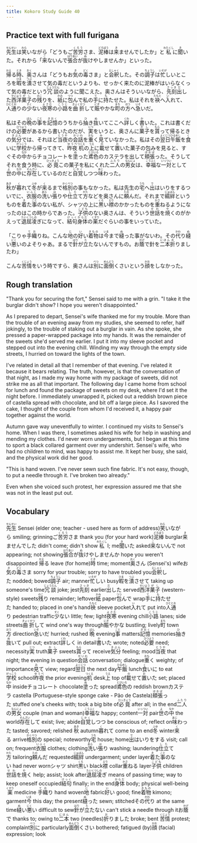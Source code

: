```yaml
---
title: Kokoro Study Guide 40
---
```


## Practice text with full furigana

<p>
<ruby><rb>先生</rb><rt>せんせい</rt></ruby>は<ruby><rb>笑</rb><rt>わら</rt></ruby>いながら「どうもご<ruby><rb>苦労</rb><rt>くろう</rt></ruby>さま、<ruby><rb>泥棒</rb><rt>どろぼう</rt></ruby>は<ruby><rb>来</rb><rt>き</rt></ruby>ませんでしたか」と<ruby><rb>私</rb><rt>わたくし</rt></ruby>に<ruby><rb>聞</rb><rt>き</rt></ruby>いた。それから「<ruby><rb>来</rb><rt>こ</rt></ruby>ないんで<ruby><rb>張合</rb><rt>はりあい</rt></ruby>が<ruby><rb>抜</rb><rt>ぬ</rt></ruby>けやしませんか」といった。
</p>

<p>
<ruby><rb>帰</rb><rt>かえ</rt></ruby>る<ruby><rb>時</rb><rt>とき</rt></ruby>、<ruby><rb>奥</rb><rt>おく</rt></ruby>さんは「どうもお<ruby><rb>気</rb><rt>き</rt></ruby>の<ruby><rb>毒</rb><rt>どく</rt></ruby>さま」と<ruby><rb>会釈</rb><rt>えしゃく</rt></ruby>した。その<ruby><rb>調子</rb><rt>ちょうし</rt></ruby>は<ruby><rb>忙</rb><rt>いそが</rt></ruby>しいところを<ruby><rb>暇</rb><rt>ひま</rt></ruby>を<ruby><rb>潰</rb><rt>つぶ</rt></ruby>させて気の毒だというよりも、せっかく来たのに泥棒がはいらなくって気の毒だという<ruby><rb>冗談</rb><rt>じょうだん</rt></ruby>のように聞こえた。奥さんはそういいながら、<ruby><rb>先刻</rb><rt>さっき</rt></ruby><ruby><rb>出</rb><rt>だ</rt></ruby>した<ruby><rb>西洋</rb><rt>せいよう</rt></ruby><ruby><rb>菓子</rb><rt>がし</rt></ruby>の<ruby><rb>残</rb><rt>のこ</rt></ruby>りを、<ruby><rb>紙</rb><rt>かみ</rt></ruby>に<ruby><rb>包</rb><rt>つつ</rt></ruby>んで私の<ruby><rb>手</rb><rt>て</rt></ruby>に<ruby><rb>持</rb><rt>も</rt></ruby>たせた。私はそれを<ruby><rb>袂</rb><rt>たもと</rt></ruby>へ<ruby><rb>入</rb><rt>い</rt></ruby>れて、<ruby><rb>人通</rb><rt>ひととお</rt></ruby>りの<ruby><rb>少</rb><rt>すく</rt></ruby>ない<ruby><rb>夜寒</rb><rt>よさむ</rt></ruby>の<ruby><rb>小路</rb><rt>こうじ</rt></ruby>を<ruby><rb>曲折</rb><rt>きょくせつ</rt></ruby>して<ruby><rb>賑</rb><rt>にぎ</rt></ruby>やかな<ruby><rb>町</rb><rt>まち</rt></ruby>の<ruby><rb>方</rb><rt>ほう</rt></ruby>へ<ruby><rb>急</rb><rt>いそ</rt></ruby>いだ。
</p>

<p>
私はその<ruby><rb>晩</rb><rt>ばん</rt></ruby>の<ruby><rb>事</rb><rt>こと</rt></ruby>を<ruby><rb>記憶</rb><rt>きおく</rt></ruby>のうちから<ruby><rb>抽</rb><rt>ひ</rt></ruby>き<ruby><rb>抜</rb><rt>ぬ</rt></ruby>いてここへ<ruby><rb>詳</rb><rt>くわ</rt></ruby>しく<ruby><rb>書</rb><rt>か</rt></ruby>いた。これは書くだけの<ruby><rb>必要</rb><rt>ひつよう</rt></ruby>があるから書いたのだが、<ruby><rb>実</rb><rt>じつ</rt></ruby>をいうと、奥さんに<ruby><rb>菓子</rb><rt>かし</rt></ruby>を<ruby><rb>貰</rb><rt>もら</rt></ruby>って帰るときの<ruby><rb>気分</rb><rt>きぶん</rt></ruby>では、それほど<ruby><rb>当夜</rb><rt>とうや</rt></ruby>の<ruby><rb>会話</rb><rt>かいわ</rt></ruby>を<ruby><rb>重</rb><rt>おも</rt></ruby>く<ruby><rb>見</rb><rt>み</rt></ruby>ていなかった。私はその<ruby><rb>翌日</rb><rt>よくじつ</rt></ruby><ruby><rb>午飯</rb><rt>ひるめし</rt></ruby>を<ruby><rb>食</rb><rt>く</rt></ruby>いに<ruby><rb>学校</rb><rt>がっこう</rt></ruby>から帰ってきて、<ruby><rb>昨夜</rb><rt>ゆうべ</rt></ruby><ruby><rb>机</rb><rt>つくえ</rt></ruby>の<ruby><rb>上</rb><rt>うえ</rt></ruby>に<ruby><rb>載</rb><rt>の</rt></ruby>せて<ruby><rb>置</rb><rt>お</rt></ruby>いた菓子の包みを見ると、すぐその<ruby><rb>中</rb><rt>なか</rt></ruby>からチョコレートを<ruby><rb>塗</rb><rt>ぬ</rt></ruby>った<ruby><rb>鳶色</rb><rt>とびいろ</rt></ruby>のカステラを出して<ruby><rb>頬張</rb><rt>ほおば</rt></ruby>った。そうしてそれを食う時に、<ruby><rb>必竟</rb><rt>ひっきょう</rt></ruby>この菓子を私にくれた<ruby><rb>二人</rb><rt>ふたり</rt></ruby>の<ruby><rb>男女</rb><rt>なんにょ</rt></ruby>は、<ruby><rb>幸福</rb><rt>こうふく</rt></ruby>な<ruby><rb>一対</rb><rt>いっつい</rt></ruby>として<ruby><rb>世</rb><rt>よ</rt></ruby>の<ruby><rb>中</rb><rt>なか</rt></ruby>に<ruby><rb>存在</rb><rt>そんざい</rt></ruby>しているのだと<ruby><rb>自覚</rb><rt>じかく</rt></ruby>しつつ<ruby><rb>味</rb><rt>あじ</rt></ruby>わった。
</p>

<p>
<ruby><rb>秋</rb><rt>あき</rt></ruby>が<ruby><rb>暮</rb><rt>く</rt></ruby>れて<ruby><rb>冬</rb><rt>ふゆ</rt></ruby>が<ruby><rb>来</rb><rt>く</rt></ruby>るまで<ruby><rb>格別</rb><rt>かくべつ</rt></ruby>の事もなかった。私は先生の<ruby><rb>宅</rb><rt>うち</rt></ruby>へ<ruby><rb>出</rb><rt>で</rt></ruby>はいりをするついでに、<ruby><rb>衣服</rb><rt>いふく</rt></ruby>の<ruby><rb>洗</rb><rt>あら</rt></ruby>い<ruby><rb>張</rb><rt>は</rt></ruby>りや<ruby><rb>仕立</rb><rt>した</rt></ruby>て<ruby><rb>方</rb><rt>かた</rt></ruby>などを奥さんに<ruby><rb>頼</rb><rt>たの</rt></ruby>んだ。それまで<ruby><rb>繻絆</rb><rt>じゅばん</rt></ruby>というものを<ruby><rb>着</rb><rt>き</rt></ruby>た<ruby><rb>事</rb><rt>こと</rt></ruby>のない私が、シャツの上に<ruby><rb>黒</rb><rt>くろ</rt></ruby>い<ruby><rb>襟</rb><rt>えり</rt></ruby>のかかったものを<ruby><rb>重</rb><rt>かさ</rt></ruby>ねるようになったのはこの時からであった。<ruby><rb>子供</rb><rt>こども</rt></ruby>のない奥さんは、そういう<ruby><rb>世話</rb><rt>せわ</rt></ruby>を<ruby><rb>焼</rb><rt>や</rt></ruby>くのがかえって<ruby><rb>退屈凌</rb><rt>たいくつしの</rt></ruby>ぎになって、<ruby><rb>結句</rb><rt>けっく</rt></ruby><ruby><rb>身体</rb><rt>からだ</rt></ruby>の<ruby><rb>薬</rb><rt>くすり</rt></ruby>だぐらいの事をいっていた。
</p>

<p>
「こりゃ<ruby><rb>手織</rb><rt>てお</rt></ruby>りね。こんな<ruby><rb>地</rb><rt>じ</rt></ruby>の<ruby><rb>好</rb><rt>い</rt></ruby>い<ruby><rb>着物</rb><rt>きもの</rt></ruby>は<ruby><rb>今</rb><rt>いま</rt></ruby>まで<ruby><rb>縫</rb><rt>ぬ</rt></ruby>った事がないわ。その<ruby><rb>代</rb><rt>かわ</rt></ruby>り<ruby><rb>縫</rb><rt>ぬ</rt></ruby>い<ruby><rb>悪</rb><rt>にく</rt></ruby>いのよそりゃあ。まるで<ruby><rb>針</rb><rt>はり</rt></ruby>が<ruby><rb>立</rb><rt>た</rt></ruby>たないんですもの。お<ruby><rb>蔭</rb><rt>かげ</rt></ruby>で針を<ruby><rb>二本</rb><rt>にほん</rt></ruby><ruby><rb>折</rb><rt>お</rt></ruby>りましたわ」
</p>

<p>
こんな<ruby><rb>苦情</rb><rt>くじょう</rt></ruby>をいう時ですら、奥さんは<ruby><rb>別</rb><rt>べつ</rt></ruby>に<ruby><rb>面倒</rb><rt>めんどう</rt></ruby>くさいという<ruby><rb>顔</rb><rt>かお</rt></ruby>をしなかった。
</p>


## Rough translation

"Thank you for securing the fort," Sensei said to me with a grin. "I take it the burglar didn't show? I hope you weren't disappointed."

As I prepared to depart, Sensei's wife thanked me for my trouble. More than the trouble of an evening away from my studies, she seemed to refer, half jokingly, to the trouble of staking out a burglar in vain. As she spoke, she pressed a paper-wrapped package into my hands. It was the remainder of the sweets she'd served me earlier. I put it into my sleeve pocket and stepped out into the evening chill. Winding my way through the empty side streets, I hurried on toward the lights of the town.

I've related in detail all that I remember of that evening. I've related it because it bears relating. The truth, however, is that the conversation of that night, as I made my way home with my package of sweets, did not strike me as all that important. The following day I came home from school for lunch and found the package of sweets on my desk, where I'd set it the night before. I immediately unwrapped it, picked out a reddish brown piece of castella spread with chocolate, and bit off a large piece. As I savored the cake, I thought of the couple from whom I'd received it, a happy pair together against the world. 

Autumn gave way uneventfully to winter. I continued my visits to Sensei's home. When I was there, I sometimes asked his wife for help in washing and mending my clothes. I'd never worn undergarments, but I began at this time to sport a black collared garment over my undershirt. Sensei's wife, who had no children to mind, was happy to assist me. It kept her busy, she said, and the physical work did her good.

"This is hand woven. I've never sewn such fine fabric. It's not easy, though, to put a needle through it. I've broken two already."

Even when she voiced such protest, her expression assured me that she was not in the least put out.  


## Vocabulary

<p>
<span class="vocabstudy"><ruby><rb>先生</rb><rt>せんせい</rt></ruby>&nbsp;Sensei (elder one; teacher - used here as form of address)</span><span class="vocabstudy"><ruby><rb>笑</rb><rt>わら</rt></ruby>いながら&nbsp;smiling; grinning</span><span class="vocabstudy">ご<ruby><rb>苦労</rb><rt>くろう</rt></ruby>さま&nbsp;thank you (for your hard work)</span><span class="vocabstudy"><ruby><rb>泥棒</rb><rt>どろぼう</rt></ruby>&nbsp;burglar</span><span class="vocabstudy"><ruby><rb>来</rb><rt>き</rt></ruby>ませんでした&nbsp;didn't come; didn't show</span><span class="vocabstudy"><ruby><rb>私</rb><rt>わたくし</rt></ruby>&nbsp;I; me</span><span class="vocabstudy"><ruby><rb>聞</rb><rt>き</rt></ruby>いた&nbsp;asked</span><span class="vocabstudy"><ruby><rb>来</rb><rt>こ</rt></ruby>ないんで&nbsp;not appearing; not showing</span><span class="vocabstudy"><ruby><rb>張合</rb><rt>はりあい</rt></ruby>が<ruby><rb>抜</rb><rt>ぬ</rt></ruby>けやしませんか&nbsp;hope you weren't disappointed</span>
<span class="vocabstudy"><ruby><rb>帰</rb><rt>かえ</rt></ruby>る&nbsp;leave (for home)</span><span class="vocabstudy"><ruby><rb>時</rb><rt>とき</rt></ruby>&nbsp;time; moment</span><span class="vocabstudy"><ruby><rb>奥</rb><rt>おく</rt></ruby>さん&nbsp;(Sensei's) wife</span><span class="vocabstudy">お<ruby><rb>気</rb><rt>き</rt></ruby>の<ruby><rb>毒</rb><rt>どく</rt></ruby>さま&nbsp;sorry for your trouble; sorry to have troubled you</span><span class="vocabstudy"><ruby><rb>会釈</rb><rt>えしゃく</rt></ruby>した&nbsp;nodded; bowed</span><span class="vocabstudy"><ruby><rb>調子</rb><rt>ちょうし</rt></ruby>&nbsp;air; manner</span><span class="vocabstudy"><ruby><rb>忙</rb><rt>いそが</rt></ruby>しい&nbsp;busy</span><span class="vocabstudy"><ruby><rb>暇</rb><rt>ひま</rt></ruby>を<ruby><rb>潰</rb><rt>つぶ</rt></ruby>させて&nbsp;taking up someone's time</span><span class="vocabstudy"><ruby><rb>冗談</rb><rt>じょうだん</rt></ruby>&nbsp;joke; jest</span><span class="vocabstudy"><ruby><rb>先刻</rb><rt>さっき</rt></ruby>&nbsp;earlier</span><span class="vocabstudy"><ruby><rb>出</rb><rt>だ</rt></ruby>した&nbsp;served</span><span class="vocabstudy"><ruby><rb>西洋</rb><rt>せいよう</rt></ruby><ruby><rb>菓子</rb><rt>がし</rt></ruby>&nbsp;(western-style) sweets</span><span class="vocabstudy"><ruby><rb>残</rb><rt>のこ</rt></ruby>り&nbsp;remainder; leftover</span><span class="vocabstudy"><ruby><rb>紙</rb><rt>かみ</rt></ruby>&nbsp;paper</span><span class="vocabstudy"><ruby><rb>包</rb><rt>つつ</rt></ruby>んで&nbsp;wrap</span><span class="vocabstudy"><ruby><rb>手</rb><rt>て</rt></ruby>に<ruby><rb>持</rb><rt>も</rt></ruby>たせた&nbsp;handed to; placed in one's hand</span><span class="vocabstudy"><ruby><rb>袂</rb><rt>たもと</rt></ruby>&nbsp;sleeve pocket</span><span class="vocabstudy"><ruby><rb>入</rb><rt>い</rt></ruby>れて&nbsp;put into</span><span class="vocabstudy"><ruby><rb>人通</rb><rt>ひととお</rt></ruby>り&nbsp;pedestrian traffic</span><span class="vocabstudy"><ruby><rb>少</rb><rt>すく</rt></ruby>ない&nbsp;little; few; light</span><span class="vocabstudy"><ruby><rb>夜寒</rb><rt>よさむ</rt></ruby>&nbsp;evening chill</span><span class="vocabstudy"><ruby><rb>小路</rb><rt>こうじ</rt></ruby>&nbsp;lanes; side streets</span><span class="vocabstudy"><ruby><rb>曲折</rb><rt>きょくせつ</rt></ruby>して&nbsp;wind one's way through</span><span class="vocabstudy"><ruby><rb>賑</rb><rt>にぎ</rt></ruby>やかな&nbsp;bustling; lively</span><span class="vocabstudy"><ruby><rb>町</rb><rt>まち</rt></ruby>&nbsp;town</span><span class="vocabstudy"><ruby><rb>方</rb><rt>ほう</rt></ruby>&nbsp;direction</span><span class="vocabstudy"><ruby><rb>急</rb><rt>いそ</rt></ruby>いだ&nbsp;hurried; rushed</span>
<span class="vocabstudy"><ruby><rb>晩</rb><rt>ばん</rt></ruby>&nbsp;evening</span><span class="vocabstudy"><ruby><rb>事</rb><rt>こと</rt></ruby>&nbsp;matters</span><span class="vocabstudy"><ruby><rb>記憶</rb><rt>きおく</rt></ruby>&nbsp;memories</span><span class="vocabstudy"><ruby><rb>抽</rb><rt>ひ</rt></ruby>き<ruby><rb>抜</rb><rt>ぬ</rt></ruby>いて&nbsp;pull out; extract</span><span class="vocabstudy"><ruby><rb>詳</rb><rt>くわ</rt></ruby>しく&nbsp;in detail</span><span class="vocabstudy"><ruby><rb>書</rb><rt>か</rt></ruby>いた&nbsp;wrote; noted</span><span class="vocabstudy"><ruby><rb>必要</rb><rt>ひつよう</rt></ruby>&nbsp;need; necessity</span><span class="vocabstudy"><ruby><rb>実</rb><rt>じつ</rt></ruby>&nbsp;truth</span><span class="vocabstudy"><ruby><rb>菓子</rb><rt>かし</rt></ruby>&nbsp;sweets</span><span class="vocabstudy"><ruby><rb>貰</rb><rt>もら</rt></ruby>って&nbsp;receive</span><span class="vocabstudy"><ruby><rb>気分</rb><rt>きぶん</rt></ruby>&nbsp;feeling; mood</span><span class="vocabstudy"><ruby><rb>当夜</rb><rt>とうや</rt></ruby>&nbsp;that night; the evening in question</span><span class="vocabstudy"><ruby><rb>会話</rb><rt>かいわ</rt></ruby>&nbsp;conversation; dialogue</span><span class="vocabstudy"><ruby><rb>重</rb><rt>おも</rt></ruby>く&nbsp;weighty; of importance</span><span class="vocabstudy"><ruby><rb>見</rb><rt>み</rt></ruby>て&nbsp;view; regard</span><span class="vocabstudy"><ruby><rb>翌日</rb><rt>よくじつ</rt></ruby>&nbsp;the next day</span><span class="vocabstudy"><ruby><rb>午飯</rb><rt>ひるめし</rt></ruby>&nbsp;lunch</span><span class="vocabstudy"><ruby><rb>食</rb><rt>く</rt></ruby>いに&nbsp;to eat</span><span class="vocabstudy"><ruby><rb>学校</rb><rt>がっこう</rt></ruby>&nbsp;school</span><span class="vocabstudy"><ruby><rb>昨夜</rb><rt>ゆうべ</rt></ruby>&nbsp;the prior evening</span><span class="vocabstudy"><ruby><rb>机</rb><rt>つくえ</rt></ruby>&nbsp;desk</span><span class="vocabstudy"><ruby><rb>上</rb><rt>うえ</rt></ruby>&nbsp;top of</span><span class="vocabstudy"><ruby><rb>載</rb><rt>の</rt></ruby>せて<ruby><rb>置</rb><rt>お</rt></ruby>いた&nbsp;set; placed</span><span class="vocabstudy"><ruby><rb>中</rb><rt>なか</rt></ruby>&nbsp;inside</span><span class="vocabstudy">チョコレート&nbsp;chocolate</span><span class="vocabstudy"><ruby><rb>塗</rb><rt>ぬ</rt></ruby>った&nbsp;spread</span><span class="vocabstudy"><ruby><rb>鳶色</rb><rt>とびいろ</rt></ruby>の&nbsp;reddish brown</span><span class="vocabstudy">カステラ&nbsp;castella (Portuguese-style sponge cake - Pão de Castela)</span><span class="vocabstudy"><ruby><rb>頬張</rb><rt>ほおば</rt></ruby>った&nbsp;stuffed one's cheeks with; took a big bite of</span><span class="vocabstudy"><ruby><rb>必竟</rb><rt>ひっきょう</rt></ruby>&nbsp;after all; in the end</span><span class="vocabstudy"><ruby><rb>二人</rb><rt>ふたり</rt></ruby>の<ruby><rb>男女</rb><rt>なんにょ</rt></ruby>&nbsp;couple (man and woman)</span><span class="vocabstudy"><ruby><rb>幸福</rb><rt>こうふく</rt></ruby>な&nbsp;happy; content</span><span class="vocabstudy"><ruby><rb>一対</rb><rt>いっつい</rt></ruby>&nbsp;pair</span><span class="vocabstudy"><ruby><rb>世</rb><rt>よ</rt></ruby>の<ruby><rb>中</rb><rt>なか</rt></ruby>&nbsp;the world</span><span class="vocabstudy"><ruby><rb>存在</rb><rt>そんざい</rt></ruby>して&nbsp;exist; live; abide</span><span class="vocabstudy"><ruby><rb>自覚</rb><rt>じかく</rt></ruby>しつつ&nbsp;be conscious of; reflect on</span><span class="vocabstudy"><ruby><rb>味</rb><rt>あじ</rt></ruby>わった&nbsp;tasted; savored; relished</span>
<span class="vocabstudy"><ruby><rb>秋</rb><rt>あき</rt></ruby>&nbsp;autumn</span><span class="vocabstudy"><ruby><rb>暮</rb><rt>く</rt></ruby>れて&nbsp;come to an end</span><span class="vocabstudy"><ruby><rb>冬</rb><rt>ふゆ</rt></ruby>&nbsp;winter</span><span class="vocabstudy"><ruby><rb>来</rb><rt>く</rt></ruby>る&nbsp;arrive</span><span class="vocabstudy"><ruby><rb>格別</rb><rt>かくべつ</rt></ruby>の&nbsp;special; noteworthy</span><span class="vocabstudy"><ruby><rb>宅</rb><rt>うち</rt></ruby>&nbsp;house; home</span><span class="vocabstudy"><ruby><rb>出</rb><rt>で</rt></ruby>はいりをする&nbsp;visit; call on; frequent</span><span class="vocabstudy"><ruby><rb>衣服</rb><rt>いふく</rt></ruby>&nbsp;clothes; clothing</span><span class="vocabstudy"><ruby><rb>洗</rb><rt>あら</rt></ruby>い<ruby><rb>張</rb><rt>は</rt></ruby>り&nbsp;washing; laundering</span><span class="vocabstudy"><ruby><rb>仕立</rb><rt>した</rt></ruby>て<ruby><rb>方</rb><rt>かた</rt></ruby>&nbsp;tailoring</span><span class="vocabstudy"><ruby><rb>頼</rb><rt>たの</rt></ruby>んだ&nbsp;requested</span><span class="vocabstudy"><ruby><rb>繻絆</rb><rt>じゅばん</rt></ruby>&nbsp;undergarment; under layer</span><span class="vocabstudy"><ruby><rb>着</rb><rt>き</rt></ruby>た<ruby><rb>事</rb><rt>こと</rt></ruby>のない&nbsp;had never worn</span><span class="vocabstudy">シャツ&nbsp;shirt</span><span class="vocabstudy"><ruby><rb>黒</rb><rt>くろ</rt></ruby>い&nbsp;black</span><span class="vocabstudy"><ruby><rb>襟</rb><rt>えり</rt></ruby>&nbsp;collar</span><span class="vocabstudy"><ruby><rb>重</rb><rt>かさ</rt></ruby>ねる&nbsp;layer</span><span class="vocabstudy"><ruby><rb>子供</rb><rt>こども</rt></ruby>&nbsp;children</span><span class="vocabstudy"><ruby><rb>世話</rb><rt>せわ</rt></ruby>を<ruby><rb>焼</rb><rt>や</rt></ruby>く&nbsp;help; assist; look after</span><span class="vocabstudy"><ruby><rb>退屈凌</rb><rt>たいくつしの</rt></ruby>ぎ&nbsp;means of passing time; way to keep oneself occupied</span><span class="vocabstudy"><ruby><rb>結句</rb><rt>けっく</rt></ruby>&nbsp;finally; in the end</span><span class="vocabstudy"><ruby><rb>身体</rb><rt>からだ</rt></ruby>&nbsp;body; physical well-being</span><span class="vocabstudy"><ruby><rb>薬</rb><rt>くすり</rt></ruby>&nbsp;medicine</span>
<span class="vocabstudy"><ruby><rb>手織</rb><rt>てお</rt></ruby>り&nbsp;hand woven</span><span class="vocabstudy"><ruby><rb>地</rb><rt>じ</rt></ruby>&nbsp;fabric</span><span class="vocabstudy"><ruby><rb>好</rb><rt>い</rt></ruby>い&nbsp;good; fine</span><span class="vocabstudy"><ruby><rb>着物</rb><rt>きもの</rt></ruby>&nbsp;kimono; garment</span><span class="vocabstudy"><ruby><rb>今</rb><rt>いま</rt></ruby>&nbsp;this day; the present</span><span class="vocabstudy"><ruby><rb>縫</rb><rt>ぬ</rt></ruby>った&nbsp;sewn; stitched</span><span class="vocabstudy">その<ruby><rb>代</rb><rt>かわ</rt></ruby>り&nbsp;at the same time</span><span class="vocabstudy"><ruby><rb>縫</rb><rt>ぬ</rt></ruby>い<ruby><rb>悪</rb><rt>にく</rt></ruby>い&nbsp;difficult to sew</span><span class="vocabstudy"><ruby><rb>針</rb><rt>はり</rt></ruby>が<ruby><rb>立</rb><rt>た</rt></ruby>たない&nbsp;can't stick a needle through it</span><span class="vocabstudy">お<ruby><rb>蔭</rb><rt>かげ</rt></ruby>で&nbsp;thanks to; owing to</span><span class="vocabstudy"><ruby><rb>二本</rb><rt>にほん</rt></ruby>&nbsp;two (needles)</span><span class="vocabstudy"><ruby><rb>折</rb><rt>お</rt></ruby>りました&nbsp;broke; bent</span>
<span class="vocabstudy"><ruby><rb>苦情</rb><rt>くじょう</rt></ruby>&nbsp;protest; complaint</span><span class="vocabstudy"><ruby><rb>別</rb><rt>べつ</rt></ruby>に&nbsp;particularly</span><span class="vocabstudy"><ruby><rb>面倒</rb><rt>めんどう</rt></ruby>くさい&nbsp;bothered; fatigued (by)</span><span class="vocabstudy"><ruby><rb>顔</rb><rt>かお</rt></ruby>&nbsp;(facial) expression; look</span>
</p>
